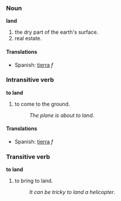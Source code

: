 ===Noun===
'''land'''

# the dry part of the earth's surface.
# real estate.

====Translations====
*Spanish: [[tierra]] ''f''

===Intransitive verb===
'''to land'''

# to come to the ground.
#:''The plane is about to land''.

====Translations====
*Spanish: [[tierra]] ''f''

===Transitive verb===
'''to land'''

# to bring to land.
#:''It can be tricky to land a helicopter''.